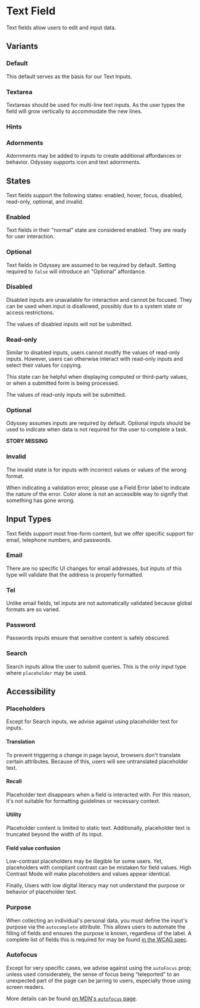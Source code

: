 
<Meta anchor />

# Text Field

Text fields allow users to edit and input data.

## Variants

### Default

This default serves as the basis for our Text Inputs.

<Canvas>
  <Story id="mui-components-forms-textfield--default" />
</Canvas>

### Textarea

Textareas should be used for multi-line text inputs. As the user types the field will grow vertically to accommodate the new lines.

<Canvas>
  <Story id="mui-components-forms-textfield--multiline" />
</Canvas>

### Hints

<Canvas>
  <Story id="mui-components-forms-textfield--hint" />
</Canvas>

### Adornments

Adornments may be added to inputs to create additional affordances or behavior. Odyssey supports icon and text adornments.

<Canvas>
  <Story id="mui-components-forms-textfield--tel" />
</Canvas>

<Canvas>
  <Story id="mui-components-forms-textfield--adornment" />
</Canvas>

## States

Text fields support the following states: enabled, hover, focus, disabled, read-only, optional, and invalid.

### Enabled

Text fields in their "normal" state are considered enabled. They are ready for user interaction.

<Canvas>
  <Story id="mui-components-forms-textfield--default" />
</Canvas>

### Optional

Text fields in Odyssey are assumed to be required by default. Setting required to `false` will introduce an "Optional" affordance.

<Canvas>
  <Story id="mui-components-forms-textfield--optional" />
</Canvas>

### Disabled

Disabled inputs are unavailable for interaction and cannot be focused. They can be used when input is disallowed, possibly due to a system state or access restrictions.

The values of disabled inputs will not be submitted.

<Canvas>
  <Story id="mui-components-forms-textfield--disabled" />
</Canvas>

### Read-only

Similar to disabled inputs, users cannot modify the values of read-only inputs. However, users can otherwise interact with read-only inputs and select their values for copying.

This state can be helpful when displaying computed or third-party values, or when a submitted form is being processed.

The values of read-only inputs will be submitted.

<Canvas>
  <Story id="mui-components-forms-textfield--read-only" />
</Canvas>

### Optional

Odyssey assumes inputs are required by default. Optional inputs should be used to indicate when data is not required for the user to complete a task.

**STORY MISSING**

### Invalid

The invalid state is for inputs with incorrect values or values of the wrong format.

When indicating a validation error, please use a Field Error label to indicate the nature of the error. Color alone is not an accessible way to signify that something has gone wrong.

<Canvas>
  <Story id="mui-components-forms-textfield--error" />
</Canvas>

## Input Types

Text fields support most free-form content, but we offer specific support for email, telephone numbers, and passwords.

### Email

There are no specific UI changes for email addresses, but inputs of this type will validate that the address is properly formatted.

<Canvas>
  <Story id="mui-components-forms-textfield--email" />
</Canvas>

### Tel

Unlike email fields, tel inputs are not automatically validated because global formats are so varied.

<Canvas>
  <Story id="mui-components-forms-textfield--tel" />
</Canvas>

### Password

Passwords inputs ensure that sensitive content is safely obscured.

<Canvas>
  <Story id="mui-components-forms-textfield--password" />
</Canvas>

### Search

Search inputs allow the user to submit queries. This is the only input type where `placeholder` may be used.

<Canvas>
  <Story id="mui-components-forms-textfield--search" />
</Canvas>

## Accessibility

### Placeholders

Except for Search inputs, we advise against using placeholder text for inputs.

#### Translation

To prevent triggering a change in page layout, browsers don't translate certain attributes. Because of this, users will see untranslated placeholder text.

#### Recall

Placeholder text disappears when a field is interacted with. For this reason, it's not suitable for formatting guidelines or necessary context.

#### Utility

Placeholder content is limited to static text. Additionally, placeholder text is truncated beyond the width of its input.

#### Field value confusion

Low-contrast placeholders may be illegible for some users. Yet, placeholders with compliant contrast can be mistaken for field values. High Contrast Mode will make placeholders and values appear identical.

Finally, Users with low digital literacy may not understand the purpose or behavior of placeholder text.

### Purpose

When collecting an individual's personal data, you must define the input's purpose via the `autocomplete` attribute. This allows users to automate the filling of fields and ensures the purpose is known, regardless of the label. A complete list of fields this is required for may be found <a href="https://www.w3.org/TR/WCAG21/#input-purposes">in the WCAG spec</a>.

### Autofocus

Except for very specific cases, we advise against using the `autoFocus` prop; unless used considerately, the sense of focus being "teleported" to an unexpected part of the page can be jarring to users, especially those using screen readers.

More details can be found [on MDN's `autofocus` page](https://developer.mozilla.org/en-US/docs/Web/HTML/Global_attributes/autofocus#accessibility_considerations).
